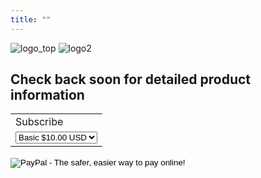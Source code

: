 ```yaml
---
title: ""
---
```

<span>
<img src="www/images/cds_logo_small.png" alt="logo_top" >
<img src="www/images/CDS_ann.png" alt="logo2">
</span>

## Check back soon for detailed product information

<form action="https://www.paypal.com/cgi-bin/webscr" method="post" target="_top">
<input type="hidden" name="cmd" value="_s-xclick">
<input type="hidden" name="hosted_button_id" value="VF2GAHBNPKFRE">
<table>
<tr><td><input type="hidden" name="on0" value="Subscribe">Subscribe</td></tr><tr><td><select name="os0">
  <option value="Basic">Basic $10.00 USD</option>
</select> </td></tr>
</table>
<input type="hidden" name="currency_code" value="USD">
<input type="image" src="https://www.paypalobjects.com/en_US/i/btn/btn_buynowCC_LG.gif" border="0" name="submit" alt="PayPal - The safer, easier way to pay online!">
<img alt="" border="0" src="https://www.paypalobjects.com/en_US/i/scr/pixel.gif" width="1" height="1">
</form>